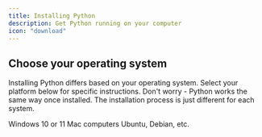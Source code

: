 ```yaml
---
title: Installing Python
description: Get Python running on your computer
icon: "download"
---
```


## Choose your operating system

Installing Python differs based on your operating system. Select your platform below for specific instructions. Don't worry - Python works the same way once installed. The installation process is just different for each system.

<CardGroup cols={3}>
  <Card title="Windows" icon="windows" href="/getting-started/installing-python-windows">
    Windows 10 or 11
  </Card>
  <Card title="macOS" icon="apple" href="/getting-started/installing-python-macos">
    Mac computers
  </Card>
  <Card title="Linux" icon="linux" href="/getting-started/installing-python-linux">
    Ubuntu, Debian, etc.
  </Card>
</CardGroup>